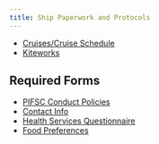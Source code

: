 ```yaml
---
title: Ship Paperwork and Protocols
---
```

-   [Cruises/Cruise Schedule](https://docs.google.com/spreadsheets/d/153jotShaMERiNy9uUIzngoRGeViB-CU4soD7FutxyYo/edit?usp=sharing){.external target="_blank"}
-   [Kiteworks](https://sfc.doc.gov/login?LoginRedir=%2Fw%2FQfMWFmp63drfjGUCVy3As04GMGUOV5hz9lOZbe3Vsuvvp&w=QfMWFmp63drfjGUCVy3As04GMGUOV5hz9lOZbe3Vsuvvp#/){.external target="_blank"}

##  Required Forms
-   [PIFSC Conduct Policies](https://drive.google.com/file/d/1czOmAMIlbuyUkwL_2DIgJ_TzYBUQPoSd/view?usp=sharing){.external target="_blank"}
-   [Contact Info](https://drive.google.com/file/d/1dt_gMycSaAnYK3A7AK1pHnaEBfCeTL7W/view?usp=sharing){.external target="_blank"}
-   [Health Services Questionnaire](https://drive.google.com/file/d/1UK_ciiFuoZ_XKWUx9G89u4spYgSsUlER/view?usp=sharing){.external target="_blank"}
-   [Food Preferences](https://forms.gle/1yJwEFk2p7fCPLbcA){.external target="_blank"}